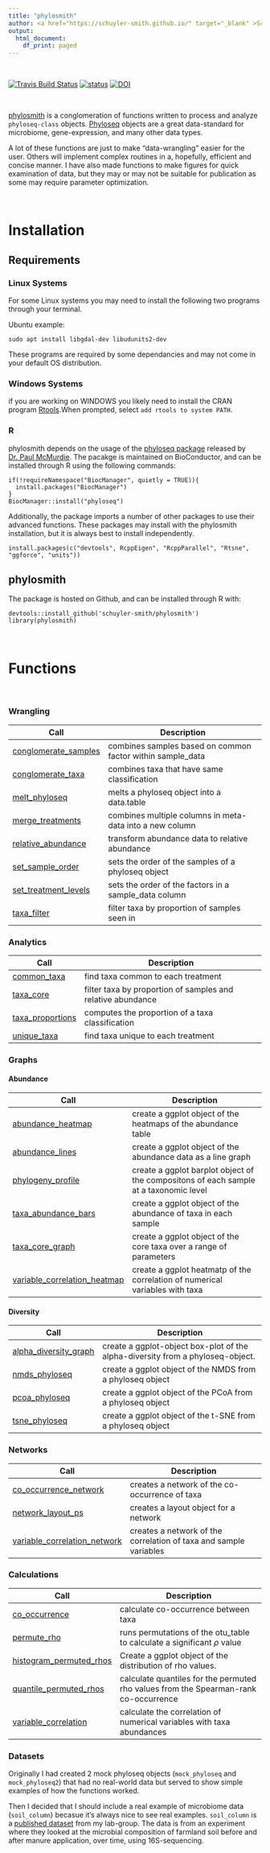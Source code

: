 ```yaml
---
title: "phylosmith"
author: <a href="https://schuyler-smith.github.io/" target="_blank" >Schuyler D. Smith</a>
output:
  html_document:
    df_print: paged
---
```


<br>

[![Travis Build Status](https://travis-ci.org/schuyler-smith/phylosmith.svg?branch=master)](https://github.com/schuyler-smith/phylosmith) [![status](http://joss.theoj.org/papers/4d4780ab16c487764ebe108fa6bcdc2c/status.svg)](http://joss.theoj.org/papers/4d4780ab16c487764ebe108fa6bcdc2c)
[![DOI](https://zenodo.org/badge/159598780.svg)](https://zenodo.org/badge/latestdoi/159598780)

<br>

<a href="https://github.com/schuyler-smith/phylosmith" targe="_blank" >phylosmith</a> is a conglomeration of functions written to process and analyze `phyloseq-class` objects. <a href="https://joey711.github.io/phyloseq/" targe="_blank" >Phyloseq</a> objects are a great data-standard for microbiome, gene-expression, and many other data types.

A lot of these functions are just to make "data-wrangling" easier for the user. Others will implement complex routines in a, hopefully, efficient and concise manner. I have also made functions to make figures for quick examination of data, but they may or may not be suitable for publication as some may require parameter optimization.

<br>

# Installation
## Requirements
### Linux Systems 
For some Linux systems you may need to install the following two programs through your terminal.

Ubuntu example:
```
sudo apt install libgdal-dev libudunits2-dev
```
These programs are required by some dependancies and may not come in your default OS distribution.

### Windows Systems 

if you are working on WINDOWS you likely need to install the CRAN program <a href="https://cran.r-project.org/bin/windows/Rtools/" target="_blank" >Rtools</a>.When prompted, select `add rtools to system PATH`.

### R

phylosmith depends on the usage of the [phyloseq package](https://journals.plos.org/plosone/article?id=10.1371/journal.pone.0061217) released by [Dr. Paul McMurdie](https://github.com/joey711). The pacakge is maintained on BioConductor, and can be installed through R using the following commands:

```
if(!requireNamespace("BiocManager", quietly = TRUE)){
  install.packages("BiocManager")
} 
BiocManager::install("phyloseq")
```

Additionally, the package imports a number of other packages to use their advanced functions. These packages may install with the phylosmith installation, but it is always best to install independently.

```
install.packages(c("devtools", RcppEigen", "RcppParallel", "Rtsne", "ggforce", "units"))
```

## phylosmith

The package is hosted on Github, and can be installed through R with:
```
devtools::install_github('schuyler-smith/phylosmith')
library(phylosmith)
```

<br>

# Functions

<br>

<a name="wrangling"></a>

### Wrangling
Call | Description
-------------------- | ------------------------------------------------------------
[conglomerate_samples](wrangling.html#conglomerate_samples) | combines samples based on common factor within sample_data
[conglomerate_taxa](wrangling.html#conglomerate_taxa) | combines taxa that have same classification
[melt_phyloseq](wrangling.html#melt_phyloseq) | melts a phyloseq object into a data.table
[merge_treatments](wrangling.html#merge_treatments) | combines multiple columns in meta-data into a new column
[relative_abundance](wrangling.html#relative_abundance) | transform abundance data to relative abundance
[set_sample_order](wrangling.html#set_sample_order) | sets the order of the samples of a phyloseq object
[set_treatment_levels](wrangling.html#set_treatment_levels) | sets the order of the factors in a sample_data column
[taxa_filter](wrangling.html#taxa_filter) | filter taxa by proportion of samples seen in

<a name="analyitcs"></a>

### Analytics
Call | Description
-------------------- | ------------------------------------------------------------
[common_taxa](analytics.html#common_taxa) | find taxa common to each treatment
[taxa_core](analytics.html#taxa_core) | filter taxa by proportion of samples and relative abundance
[taxa_proportions](analytics.html#taxa_proportions) | computes the proportion of a taxa classification
[unique_taxa](analytics.html#unique_taxa) | find taxa unique to each treatment

<a name="graphs"></a>

### Graphs
#### Abundance
Call | Description
-------------------- | ------------------------------------------------------------
[abundance_heatmap](graphs.html#abundance_heatmap) | create a ggplot object of the heatmaps of the abundance table
[abundance_lines](graphs.html#abundance_lines) | create a ggplot object of the abundance data as a line graph
[phylogeny_profile](graphs.html#phylogeny_profile) | create a ggplot barplot object of the compositons of each sample at a taxonomic level
[taxa_abundance_bars](graphs.html#taxa_abundance_bars) | create a ggplot object of the abundance of taxa in each sample
[taxa_core_graph](graphs.html#taxa_core_graph) | create a ggplot object of the core taxa over a range of parameters
[variable_correlation_heatmap](graphs.html#variable_correlation_heatmap)  | create a ggplot heatmatp of the correlation of numerical variables with taxa

#### Diversity
Call | Description
-------------------- | ------------------------------------------------------------
[alpha_diversity_graph](graphs.html#alpha_diversity_graph) | create a ggplot-object box-plot of the alpha-diversity from a phyloseq-object.
[nmds_phyloseq](graphs.html#nmds_phyloseq)  | create a ggplot object of the NMDS from a phyloseq object
[pcoa_phyloseq](graphs.html#pcoa_phyloseq)  | create a ggplot object of the PCoA from a phyloseq object
[tsne_phyloseq](graphs.html#tsne_phyloseq)  | create a ggplot object of the t-SNE from a phyloseq object

<a name="networks"></a>

### Networks
Call | Description
-------------------- | ------------------------------------------------------------
[co_occurrence_network](networks.html#co_occurrence_network) | creates a network of the co-occurrence of taxa
[network_layout_ps](networks.html#network_layout_ps) | creates a layout object for a network
[variable_correlation_network](networks.html#variable_correlation_network) | creates a network of the correlation of taxa and sample variables

<a name="calculations"></a>

### Calculations
Call | Description
-------------------- | ------------------------------------------------------------
[co_occurrence](calculations.html#co_occurrence) | calculate co-occurrence between taxa
[permute_rho](calculations.html#permute_rho) | runs permutations of the otu_table to calculate a significant $\rho$ value
[histogram_permuted_rhos](calculations.html#histogram_permuted_rhos) | Create a ggplot object of the distribution of rho values.
[quantile_permuted_rhos](calculations.html#quantile_permuted_rhos) | calculate quantiles for the permuted rho values from the Spearman-rank co-occurrence
[variable_correlation](calculations.html#variable_correlation) | calculate the correlation of numerical variables with taxa abundances

### Datasets
Originally I had created 2 mock phyloseq objects (`mock_phyloseq` and `mock_phyloseq2`) that had no real-world data but served to show simple examples of how the functions worked. 

Then I decided that I should include a real example of microbiome data (`soil_column`) becasue it's always nice to see real examples. `soil_column` is a <a href="https://www.frontiersin.org/articles/10.3389/fmicb.2018.03197/full" target="_blank" >published dataset</a>  from my lab-group. The data is from an experiment where they looked at the microbial composition of farmland soil before and after manure application, over time, using 16S-sequencing.



